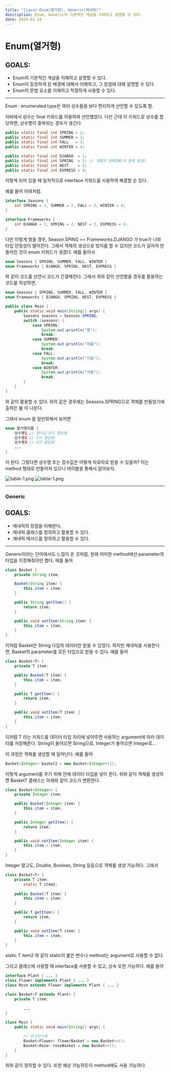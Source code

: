```yaml
---
title: "[java]-Enum(열거형), Generic(제네릭)"
description: Enum, Generic의 기본적인 개념을 이해하고 설명할 수 있다.
date: 2024-01-19
---
```




# Enum(열거형)

## GOALS:

- Enum의 기본적인 개념을 이해하고 설명할 수 있다.
- Enum이 등장하게 된 배경에 대해서 이해하고, 그 장점에 대해 설명할 수 있다.
- Enum의 문법 요소를 이해하고 적절하게 사용할 수 있다.

---

Enum : enumerated type은 여러 상수들을 보다 편리하게 선언할 수 있도록 함.

자바에서 상수는 final 키워드를 이용하여 선언했었다. 다만 근데 이 키워드로 상수를 할당하면, 상수명이 중복되는 경우가 생긴다.

```java
public static final int SPRING = 1;
public static final int SUMMER = 2;
public static final int FALL   = 3;
public static final int WINTER = 4;

public static final int DJANGO  = 1;
public static final int SPRING  = 2; // 계절의 SPRING과 중복 발생!
public static final int NEST    = 3;
public static final int EXPRESS = 4;
```

이렇게 되어 있을 때 일차적으로 interface 키워드를 사용하여 해결할 순 있다.

예를 들어 아래처럼.

```java
interface Seasons {
	int SPRING = 1, SUMMER = 2, FALL = 3, WINTER = 4;
}

interface Frameworks {
	int DJANGO = 1, SPRING = 2, NEST = 3, EXPRESS = 4;
}
```

다만 이렇게 했을 경우, Season.SPING == Frameworks.DJANGO 가 true가 나와 타입 안정성이 떨어진다. 그래서 객체의 생성으로 방지를 할 수 있지만 코드가 길어져 만들어진 것이 enum 키워드가 생겼다. 예를 들어서

```java
enum Seasons { SPRING, SUMMER, FALL, WINTER }
enum Frameworks { DJANGO, SPRING, NEST, EXPRESS }
```

와 같이 코드를 선언시 코드가 간결해진다. 그래서 위와 같이 선언했을 경우를 활용하는 코드를 작성하면,

```java
enum Seasons { SPRING, SUMMER, FALL, WINTER }
enum Frameworks { DJANGO, SPRING, NEST, EXPRESS }

public class Main {
    public static void main(String[] args) {
        Seasons seasons = Seasons.SPRING;
        switch (seasons) {
            case SPRING:
                System.out.println("봄");
                break;
            case SUMMER:
                System.out.println("여름");
                break;
            case FALL:
                System.out.println("가을");
                break;
            case WINTER:
                System.out.println("겨울");
                break;
        }
    }
}
```

와 같이 활용할 수 있다. 위의 같은 경우에는 Seasons.SPRING으로 객체를 만들었기에 출력은 봄 이 나온다.

그래서 enum 을 일반화해서 보자면

```java
enum 열거형이름 { 
	상수명1 // 정수값 0이 할당됨
	상수명2 // 1이 할당됨
	상수명3 // 2이 할당됨
	...
}
```

이 된다. 그렇다면 상수명 또는 정수값은 어떻게 따로따로 받을 수 있을까? 이는 method 형태로 만들어져 있으니 테이블을 통해서 알아보자.

![table-1.png](content\blog\java-collection-enum,generic\table-1.png)
![table-1.png](https://github.com/Sniij/chomanki.com/blob/main/content/blog/java-collection-enum,generic/table-2.png)

---

### Generic

## GOALS:

- 제네릭의 장점을 이해한다.
- 제네릭 클래스를 정의하고 활용할 수 있다.
- 제네릭 메서드를 정의하고 활용할 수 있다.

---

Generic이라는 단어에서도 느낌이 온 것처럼, 원래 어떠한 method에선 parameter의 타입을 지정해줘야만 했다. 예를 들어

```java
class Basket {
    private String item;

    Basket(String item) {
        this.item = item;
    }

    public String getItem() {
        return item;
    }

    public void setItem(String item) {
        this.item = item;
    }
}
```

이처럼 Basket은 String 다입의 데이터만 받을 수 있었다. 하지만 제네릭을 사용한다면, Basket의 parameter를 모든 타입으로 받을 수 있다. 예를 들어

```java
class Basket<T> {
    private T item;

    public Basket(T item) {
        this.item = item;
    }

    public T getItem() {
        return item;
    }

    public void setItem(T item) {
        this.item = item;
    }
}
```

이처럼 T 라는 키워드를 데이터 타입 자리에 넣어주면 사용하는 argument에 따라 데이터를 저장해준다. String이 들어오면 String으로, Integer가 들어오면 Integer로…

이 과정은 객체를 생성할 때 일어난다. 예를 들어

```java
Basket<Integer> basket2 = new Basket<Integer>(1);
```

이렇게 argument를 주기 위해 안에 데이터 타입을 넣어 준다. 위와 같이 객체를 생성하면 Basket<AngleBracket>T</AngleBracket>  클래스는 아래와 같이 코드가 변환한다.

```java
class Basket<Integer> {
    private Integer item;

    public Basket(Integer item) {
        this.item = item;
    }

    public Integer getItem() {
        return item;
    }

    public void setItem(Integer item) {
        this.item = item;
    }
}
```

Integer 말고도, Double, Boolean, String 등등으로 객체를 생성 가능하다. 그래서 

```java
class Basket<T> {
    private T item;
		static T item2;
		
    public Basket(T item) {
        this.item = item;
    }

    public T getItem() {
        return item;
    }

    public void setItem(T item) {
        this.item = item;
    }
}
```

static T item2 와 같이 static이 붙은 변수나 method는 argument로 사용할 수 없다.

그리고 클래스에 사용할 때 interface를 사용할 수 있고, 상속 또한 가능하다. 예를 들어

```java
interface Plant { ... }
class Flower implements Plant { ... }
class Rose extends Flower implements Plant { ... }

class Basket<T extends Plant> {
    private T item;
	
		...
}

class Main {
    public static void main(String[] args) {

        // 인스턴스화 
        Basket<Flower> flowerBasket = new Basket<>();
        Basket<Rose> roseBasket = new Basket<>();
    }
}
```

위와 같이 정의할 수 있다. 또한 예상 가능하듯이 method에도 사용 가능하다.